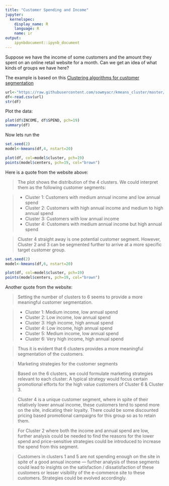 ```yaml
---
title: "Customer Spending and Income"
jupyter:
  kernelspec:
    display_name: R
    language: R
    name: ir
output:
    ipynbdocument::ipynb_document
---
```



Suppose we have the income of some customers and the amount they spent on an online retail website for a month. Can we get an idea of what kinds of groups we have here?

The example is based on this [Clustering algorithms for customer segmentation](https://towardsdatascience.com/clustering-algorithms-for-customer-segmentation-af637c6830ac)

```r
url<-"https://raw.githubusercontent.com/sowmyacr/kmeans_cluster/master/CLV.csv" 
df<-read.csv(url)
str(df)
```

Plot the data:

```r
plot(df$INCOME, df$SPEND, pch=19)
summary(df)
```

Now lets run the 

```r
set.seed(2)
model<-kmeans(df,4, nstart=20)
```

```r
plot(df, col=model$cluster, pch=19)
points(model$centers, pch=19, col="brown")
```

Here is a quote from the website above:

>The plot shows the distribution of the 4 clusters. We could interpret them as the following customer segments:

>- Cluster 1: Customers with medium annual income and low annual spend
>- Cluster 2: Customers with high annual income and medium to high annual spend
>- Cluster 3: Customers with low annual income
>- Cluster 4: Customers with medium annual income but high annual spend

> Cluster 4 straight away is one potential customer segment. However, Cluster 2 and 3 can be segmented further to arrive at a more specific target customer group. 

```r
set.seed(2)
model<-kmeans(df,6, nstart=20)
```

```r
plot(df, col=model$cluster, pch=19)
points(model$centers, pch=19, col="brown")
```

Another quote from the website:

> Setting the number of clusters to 6 seems to provide a more meaningful customer segmentation.

> -  Cluster 1: Medium income, low annual spend
> -  Cluster 2: Low income, low annual spend
> -  Cluster 3: High income, high annual spend
> -  Cluster 4: Low income, high annual spend
> -  Cluster 5: Medium income, low annual spend
> -  Cluster 6: Very high income, high annual spend

>Thus it is evident that 6 clusters provides a more meaningful segmentation of the customers.

>Marketing strategies for the customer segments

>Based on the 6 clusters, we could formulate marketing strategies relevant to each cluster:
A typical strategy would focus certain promotional efforts for the high value customers of Cluster 6 & Cluster 3.

>Cluster 4 is a unique customer segment, where in spite of their relatively lower annual income, these customers tend to spend more on the site, indicating their loyalty. There could be some discounted pricing based promotional campaigns for this group so as to retain them.

>For Cluster 2 where both the income and annual spend are low, further analysis could be needed to find the reasons for the lower spend and price-sensitive strategies could be introduced to increase the spend from this segment.

>Customers in clusters 1 and 5 are not spending enough on the site in spite of a good annual income — further analysis of these segments could lead to insights on the satisfaction / dissatisfaction of these customers or lesser visibility of the e-commerce site to these customers. Strategies could be evolved accordingly.

